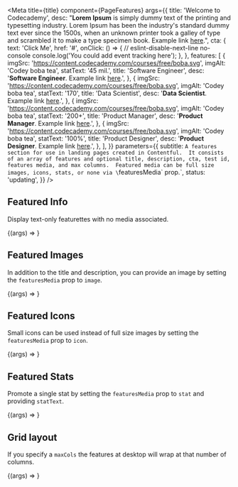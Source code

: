

<Meta
  title={title}
  component={PageFeatures}
  args={{
    title: 'Welcome to Codecademy',
    desc:
      "**Lorem Ipsum** is simply dummy text of the printing and typesetting industry. Lorem Ipsum has been the industry's standard dummy text ever since the 1500s, when an unknown printer took a galley of type and scrambled it to make a type specimen book. Example link [here](#).",
    cta: {
      text: 'Click Me',
      href: '#',
      onClick: () => {
        // eslint-disable-next-line no-console
        console.log('You could add event tracking here');
      },
    },
    features: [
      {
        imgSrc: 'https://content.codecademy.com/courses/free/boba.svg',
        imgAlt: 'Codey boba tea',
        statText: '45 mil.',
        title: 'Software Engineer',
        desc: '**Software Engineer**. Example link [here](#).',
      },
      {
        imgSrc: 'https://content.codecademy.com/courses/free/boba.svg',
        imgAlt: 'Codey boba tea',
        statText: '170',
        title: 'Data Scientist',
        desc: '**Data Scientist**. Example link [here](#).',
      },
      {
        imgSrc: 'https://content.codecademy.com/courses/free/boba.svg',
        imgAlt: 'Codey boba tea',
        statText: '200+',
        title: 'Product Manager',
        desc: '**Product Manager**. Example link [here](#).',
      },
      {
        imgSrc: 'https://content.codecademy.com/courses/free/boba.svg',
        imgAlt: 'Codey boba tea',
        statText: '100%',
        title: 'Product Designer',
        desc: '**Product Designer**. Example link [here](#).',
      },
    ],
  }}
  parameters={{
    subtitle: `A features section for use in landing pages created in Contentful.  It consists of an array of features and optional title, description, cta, test id, features media, and max columns.  Featured media can be full size images, icons, stats, or none via \`featuresMedia\` prop.`,
    status: 'updating',
  }}
/>

## Featured Info

Display text-only featurettes with no media associated.

<Canvas>
  <Story name="Featured Info">{(args) => <PageFeatures {...args} />}</Story>
</Canvas>

<PropsTable story="Featured Info" />

## Featured Images

In addition to the title and description, you can provide an image by setting the `featuresMedia` prop to `image`.

<Canvas>
  <Story name="Featured Images" args={{ featuresMedia: 'image' }}>
    {(args) => <PageFeatures {...args} />}
  </Story>
</Canvas>

## Featured Icons

Small icons can be used instead of full size images by setting the `featuresMedia` prop to `icon`.

<Canvas>
  <Story name="Featured Icons" args={{ featuresMedia: 'icon' }}>
    {(args) => <PageFeatures {...args} />}
  </Story>
</Canvas>

## Featured Stats

Promote a single stat by setting the `featuresMedia` prop to `stat` and providing `statText`.

<Canvas>
  <Story name="Featured Stats" args={{ featuresMedia: 'stat' }}>
    {(args) => <PageFeatures {...args} />}
  </Story>
</Canvas>

## Grid layout

If you specify a `maxCols` the features at desktop will wrap at that number of columns.

<Canvas>
  <Story name="Features Grid" args={{ maxCols: 3, featuresMedia: 'icon' }}>
    {(args) => <PageFeatures {...args} />}
  </Story>
</Canvas>
